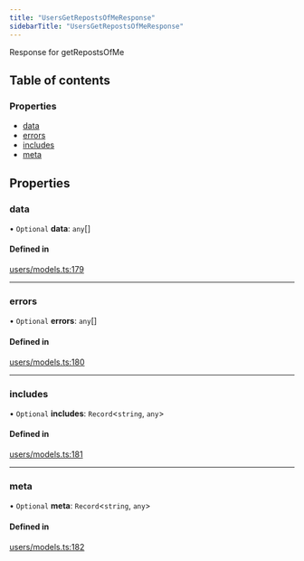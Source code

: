 ```yaml
---
title: "UsersGetRepostsOfMeResponse"
sidebarTitle: "UsersGetRepostsOfMeResponse"
---
```


Response for getRepostsOfMe

## Table of contents

### Properties

- [data](/xdks/typescript/reference/interfaces/UsersGetRepostsOfMeResponse#data)
- [errors](/xdks/typescript/reference/interfaces/UsersGetRepostsOfMeResponse#errors)
- [includes](/xdks/typescript/reference/interfaces/UsersGetRepostsOfMeResponse#includes)
- [meta](/xdks/typescript/reference/interfaces/UsersGetRepostsOfMeResponse#meta)

## Properties

### data

• `Optional` **data**: `any`[]

#### Defined in

[users/models.ts:179](https://github.com/xdevplatform/xdk/blob/298ca9350d035e40e7c8ee0753c50052819a41e2/xdk/typescript/src/users/models.ts#L179)

___

### errors

• `Optional` **errors**: `any`[]

#### Defined in

[users/models.ts:180](https://github.com/xdevplatform/xdk/blob/298ca9350d035e40e7c8ee0753c50052819a41e2/xdk/typescript/src/users/models.ts#L180)

___

### includes

• `Optional` **includes**: `Record`\<`string`, `any`\>

#### Defined in

[users/models.ts:181](https://github.com/xdevplatform/xdk/blob/298ca9350d035e40e7c8ee0753c50052819a41e2/xdk/typescript/src/users/models.ts#L181)

___

### meta

• `Optional` **meta**: `Record`\<`string`, `any`\>

#### Defined in

[users/models.ts:182](https://github.com/xdevplatform/xdk/blob/298ca9350d035e40e7c8ee0753c50052819a41e2/xdk/typescript/src/users/models.ts#L182)
